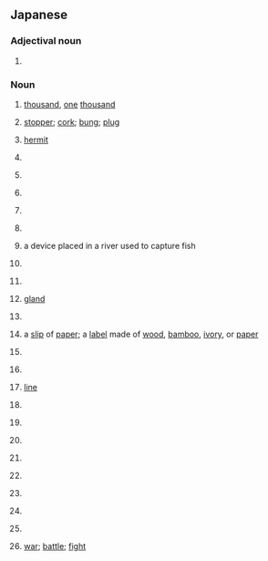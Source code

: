 {{also|ぜん}}
==Japanese==

===Adjectival noun===
{{ja-adj|infl=tari}}

# {{ja-def|倩}} {{rfdef|ja}}

===Noun===
{{ja-noun}}

# {{ja-def|千|阡|仟}} [[thousand]], [[one]] [[thousand]]
# {{ja-def|栓}} [[stopper]]; [[cork]]; [[bung]]; [[plug]]
# {{ja-def|仙}} [[hermit]]
# {{ja-def|先}} {{rfdef|ja}}
# {{ja-def|疝}} {{rfdef|ja}}
# {{ja-def|宣}} {{rfdef|ja}}
# {{ja-def|専}} {{rfdef|ja}}
# {{ja-def|栓}} {{rfdef|ja}}
# {{ja-def|筌}} a device placed in a river used to capture fish
# {{ja-def|煎}} {{rfdef|ja}}
# {{ja-def|羨}} {{rfdef|ja}}
# {{ja-def|腺}} [[gland]]
# {{ja-def|詮}} {{rfdef|ja}}
# {{ja-def|箋|籤}} a [[slip]] of [[paper]]; a [[label]] made of [[wood]], [[bamboo]], [[ivory]], or [[paper]]
# {{ja-def|銑|鏟}} {{rfdef|ja}}
# {{ja-def|銭}} {{rfdef|ja}}
# {{ja-def|線}} [[line]]
# {{ja-def|賤}} {{rfdef|ja}}
# {{ja-def|選}} {{rfdef|ja}}
# {{ja-def|磚|塼|甎}} {{rfdef|ja}}
# {{ja-def|氈}} {{rfdef|ja}}
# {{ja-def|繊}} {{rfdef|ja}}
# {{ja-def|餞}} {{rfdef|ja}}
# {{ja-def|饌}} {{rfdef|ja}}
# {{ja-def|倩}} {{rfdef|ja}}
# {{ja-def|戦}} [[war]]; [[battle]]; [[fight]]